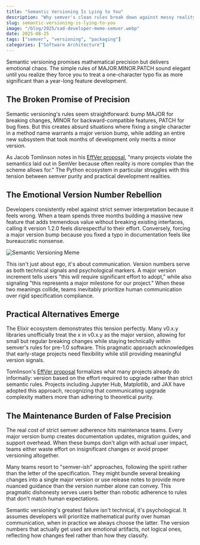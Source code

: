```yaml
---
title: "Semantic Versioning Is Lying to You"
description: "Why semver's clean rules break down against messy reality, creating emotional version numbers that don't reflect actual effort"
slug: semantic-versioning-is-lying-to-you
image: "/blog/2025/sad-developer-meme-semver.webp"
date: 2025-08-25
tags: ["semver", "versioning", "packaging"]
categories: ["Software Architecture"]
---
```


Semantic versioning promises mathematical precision but delivers emotional chaos. The simple rules of MAJOR.MINOR.PATCH sound elegant until you realize they force you to treat a one-character typo fix as more significant than a year-long feature development.

## The Broken Promise of Precision

Semantic versioning's rules seem straightforward: bump MAJOR for breaking changes, MINOR for backward-compatible features, PATCH for bug fixes. But this creates absurd situations where fixing a single character in a method name warrants a major version bump, while adding an entire new subsystem that took months of development only merits a minor version. 

As Jacob Tomlinson notes in his [EffVer proposal](https://jacobtomlinson.dev/talks/2025-08-21-euroscipy-effver/), "many projects violate the semantics laid out in SemVer because often reality is more complex than the scheme allows for." The Python ecosystem in particular struggles with this tension between semver purity and practical development realities.

## The Emotional Version Number Rebellion

Developers consistently rebel against strict semver interpretation because it feels wrong. When a team spends three months building a massive new feature that adds tremendous value without breaking existing interfaces, calling it version 1.2.0 feels disrespectful to their effort. Conversely, forcing a major version bump because you fixed a typo in documentation feels like bureaucratic nonsense.

![Semantic Versioning Meme](/blog/2025/software-versions-be-like.webp)

This isn't just about ego, it's about communication. Version numbers serve as both technical signals and psychological markers. A major version increment tells users "this will require significant effort to adopt," while also signaling "this represents a major milestone for our project." When these two meanings collide, teams inevitably prioritize human communication over rigid specification compliance.

## Practical Alternatives Emerge

The Elixir ecosystem demonstrates this tension perfectly. Many v0.x.y libraries unofficially treat the x in v0.x.y as the major version, allowing for small but regular breaking changes while staying technically within semver's rules for pre-1.0 software. This pragmatic approach acknowledges that early-stage projects need flexibility while still providing meaningful version signals.

Tomlinson's [EffVer proposal](https://jacobtomlinson.dev/talks/2025-08-21-euroscipy-effver/) formalizes what many projects already do informally: version based on the effort required to upgrade rather than strict semantic rules. Projects including Jupyter Hub, Matplotlib, and JAX have adopted this approach, recognizing that communicating upgrade complexity matters more than adhering to theoretical purity.

## The Maintenance Burden of False Precision

The real cost of strict semver adherence hits maintenance teams. Every major version bump creates documentation updates, migration guides, and support overhead. When these bumps don't align with actual user impact, teams either waste effort on insignificant changes or avoid proper versioning altogether.

Many teams resort to "semver-ish" approaches, following the spirit rather than the letter of the specification. They might bundle several breaking changes into a single major version or use release notes to provide more nuanced guidance than the version number alone can convey. This pragmatic dishonesty serves users better than robotic adherence to rules that don't match human expectations.

Semantic versioning's greatest failure isn't technical, it's psychological. It assumes developers will prioritize mathematical purity over human communication, when in practice we always choose the latter. The version numbers that actually get used are emotional artifacts, not logical ones, reflecting how changes feel rather than how they classify.